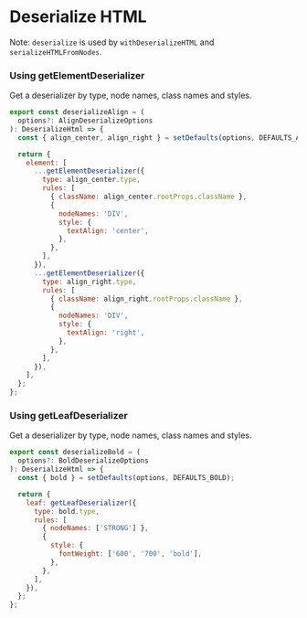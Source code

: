 
<Meta title="API/deserialize" />

# Deserialize HTML

Note: `deserialize` is used by `withDeserializeHTML` and `serializeHTMLFromNodes`.

### Using getElementDeserializer

Get a deserializer by type, node names, class names and styles.

```js
export const deserializeAlign = (
  options?: AlignDeserializeOptions
): DeserializeHtml => {
  const { align_center, align_right } = setDefaults(options, DEFAULTS_ALIGN);

  return {
    element: [
      ...getElementDeserializer({
        type: align_center.type,
        rules: [
          { className: align_center.rootProps.className },
          {
            nodeNames: 'DIV',
            style: {
              textAlign: 'center',
            },
          },
        ],
      }),
      ...getElementDeserializer({
        type: align_right.type,
        rules: [
          { className: align_right.rootProps.className },
          {
            nodeNames: 'DIV',
            style: {
              textAlign: 'right',
            },
          },
        ],
      }),
    ],
  };
};
```

### Using getLeafDeserializer

Get a deserializer by type, node names, class names and styles.

```js
export const deserializeBold = (
  options?: BoldDeserializeOptions
): DeserializeHtml => {
  const { bold } = setDefaults(options, DEFAULTS_BOLD);

  return {
    leaf: getLeafDeserializer({
      type: bold.type,
      rules: [
        { nodeNames: ['STRONG'] },
        {
          style: {
            fontWeight: ['600', '700', 'bold'],
          },
        },
      ],
    }),
  };
};
```
